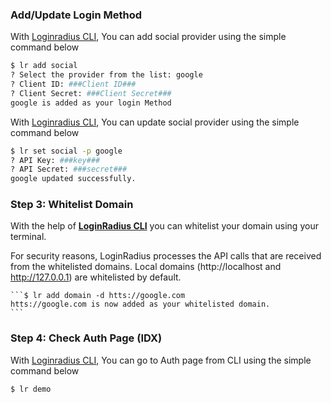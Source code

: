 ### Add/Update Login Method 

With [Loginradius CLI](https://github.com/LoginRadius/lr-cli/), You can add social provider using the simple command below

   ```sh
   $ lr add social
   ? Select the provider from the list: google
   ? Client ID: ###Client ID###
   ? Client Secret: ###Client Secret###
   google is added as your login Method
   ```

With [Loginradius CLI](https://github.com/LoginRadius/lr-cli/), You can update social provider using the simple command below

   ```sh
   $ lr set social -p google
   ? API Key: ###key###
   ? API Secret: ###secret###
   google updated successfully.
   ```

### Step 3: Whitelist Domain

With the help of **<a href="https://github.com/LoginRadius/lr-cli/" target="_blank">LoginRadius CLI</a>** you can whitelist your domain using your terminal.

For security reasons, LoginRadius processes the API calls that are received from the whitelisted domains. Local domains (http://localhost and http://127.0.0.1) are whitelisted by default.

    ```$ lr add domain -d htts://google.com
    htts://google.com is now added as your whitelisted domain.
    ```
### Step 4: Check Auth Page (IDX)

With [Loginradius CLI](https://github.com/LoginRadius/lr-cli/), You can go to Auth page from CLI using the simple command below

   ```sh
   $ lr demo
   ```